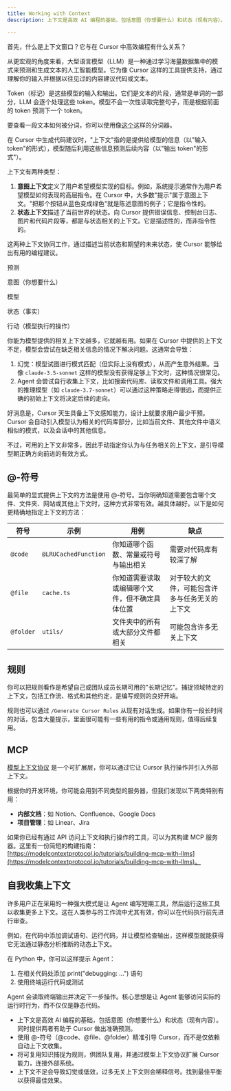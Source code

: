 ```yaml
---
title: Working with Context
description: 上下文是高效 AI 编程的基础，包括意图（你想要什么）和状态（现有内容）。同时提供两者有助于 Cursor 做出准确预测。

---
```


首先，什么是上下文窗口？它与在 Cursor 中高效编程有什么关系？

从更宏观的角度来看，大型语言模型（LLM）是一种通过学习海量数据集中的模式来预测和生成文本的人工智能模型。它为像 Cursor 这样的工具提供支持，通过理解你的输入并根据以往见过的内容建议代码或文本。

Token（标记）是这些模型的输入和输出。它们是文本的片段，通常是单词的一部分，LLM 会逐个处理这些 token。模型不会一次性读取完整句子，而是根据前面的 token 预测下一个 token。

要查看一段文本如何被分词，你可以使用像[这个](https://tiktokenizer.vercel.app/)这样的分词器。

 

在 Cursor 中生成代码建议时，"上下文"指的是提供给模型的信息（以"输入 token"的形式），模型随后利用这些信息预测后续内容（以"输出 token"的形式"）。

上下文有两种类型：

1.  **意图上下文**定义了用户希望模型实现的目标。例如，系统提示通常作为用户希望模型如何表现的高层指令。在 Cursor 中，大多数"提示"属于意图上下文。"把那个按钮从蓝色变成绿色"就是陈述意图的例子；它是指令性的。
2.  **状态上下文**描述了当前世界的状态。向 Cursor 提供错误信息、控制台日志、图片和代码片段等，都是与状态相关的上下文。它是描述性的，而非指令性的。

这两种上下文协同工作，通过描述当前状态和期望的未来状态，使 Cursor 能够给出有用的编程建议。

预测

意图（你想要什么）

模型

状态（事实）

行动（模型执行的操作）

你能为模型提供的相关上下文越多，它就越有用。如果在 Cursor 中提供的上下文不足，模型会尝试在缺乏相关信息的情况下解决问题。这通常会导致：

1.  幻觉：模型试图进行模式匹配（但实际上没有模式），从而产生意外结果。当像 `claude-3.5-sonnet` 这样的模型没有获得足够上下文时，这种情况很常见。
2.  Agent 会尝试自行收集上下文，比如搜索代码库、读取文件和调用工具。强大的推理模型（如 `claude-3.7-sonnet`）可以通过这种策略走得很远，而提供正确的初始上下文将决定后续的走向。

好消息是，Cursor 天生具备上下文感知能力，设计上就要求用户最少干预。Cursor 会自动引入模型认为相关的代码库部分，比如当前文件、其他文件中语义相似的模式，以及会话中的其他信息。

不过，可用的上下文非常多，因此手动指定你认为与任务相关的上下文，是引导模型朝正确方向前进的有效方式。

@-符号
--------

最简单的显式提供上下文的方法是使用 @-符号。当你明确知道需要包含哪个文件、文件夹、网站或其他上下文时，这种方式非常有效。越具体越好。以下是如何更精确地指定上下文的方法：

| 符号 | 示例 | 用例 | 缺点 |
| --- | --- | --- | --- |
| `@code` | `@LRUCachedFunction` | 你知道哪个函数、常量或符号与输出相关 | 需要对代码库有较深了解 |
| `@file` | `cache.ts` | 你知道需要读取或编辑哪个文件，但不确定具体位置 | 对于较大的文件，可能包含许多与任务无关的上下文 |
| `@folder` | `utils/` | 文件夹中的所有或大部分文件都相关 | 可能包含许多无关上下文 |

 

规则
-----

你可以把规则看作是希望自己或团队成员长期可用的"长期记忆"。捕捉领域特定的上下文，包括工作流、格式和其他约定，是编写规则的良好开端。

规则也可以通过 `/Generate Cursor Rules` 从现有对话生成。如果你有一段长时间的对话，包含大量提示，里面很可能有一些有用的指令或通用规则，值得后续复用。

 
MCP
---

[模型上下文协议](https://modelcontextprotocol.io/introduction) 是一个可扩展层，你可以通过它让 Cursor 执行操作并引入外部上下文。

根据你的开发环境，你可能会用到不同类型的服务器，但我们发现以下两类特别有用：

*   **内部文档**：如 Notion、Confluence、Google Docs
*   **项目管理**：如 Linear、Jira

如果你已经有通过 API 访问上下文和执行操作的工具，可以为其构建 MCP 服务器。这里有一份简短的构建指南：[https://modelcontextprotocol.io/tutorials/building-mcp-with-llms](https://modelcontextprotocol.io/tutorials/building-mcp-with-llms)。

 
自我收集上下文
----------------------

许多用户正在采用的一种强大模式是让 Agent 编写短期工具，然后运行这些工具以收集更多上下文。这在人类参与的工作流中尤其有效，你可以在代码执行前先进行审查。

例如，在代码中添加调试语句、运行代码，并让模型检查输出，这样模型就能获得它无法通过静态分析推断的动态上下文。

在 Python 中，你可以这样提示 Agent：

1.  在相关代码处添加 print("debugging: …") 语句
2.  使用终端运行代码或测试

Agent 会读取终端输出并决定下一步操作。核心思想是让 Agent 能够访问实际的运行时行为，而不仅仅是静态代码。

 
*   上下文是高效 AI 编程的基础，包括意图（你想要什么）和状态（现有内容）。同时提供两者有助于 Cursor 做出准确预测。
*   使用 @-符号（@code、@file、@folder）精准引导 Cursor，而不是仅依赖自动上下文收集。
*   将可复用知识捕捉为规则，供团队复用，并通过模型上下文协议扩展 Cursor 能力，连接外部系统。
*   上下文不足会导致幻觉或低效，过多无关上下文则会稀释信号。找到最佳平衡以获得最佳效果。 